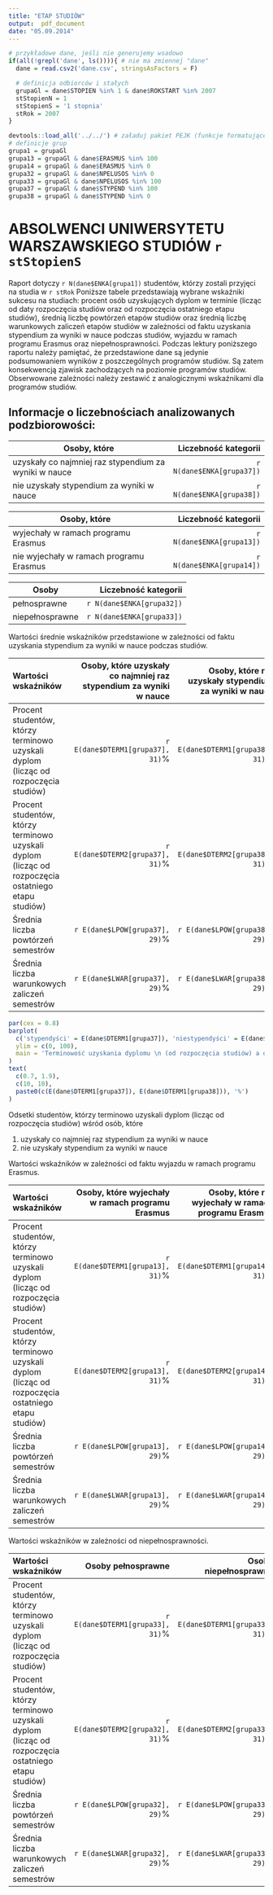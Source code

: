 ```yaml
---
title: "ETAP STUDIÓW"
output:  pdf_document
date: "05.09.2014"
---
```


```r
# przykładowe dane, jeśli nie generujemy wsadowo
if(all(!grepl('dane', ls()))){ # nie ma zmiennej "dane"
  dane = read.csv2('dane.csv', stringsAsFactors = F)

  # definicja odbiorców i stałych
  grupaGl = dane$STOPIEN %in% 1 & dane$ROKSTART %in% 2007
  stStopienN = 1
  stStopienS = '1 stopnia'
  stRok = 2007
}
```

```r
devtools::load_all('../../') # załaduj pakiet PEJK (funkcje formatujące)
# definicje grup
grupa1 = grupaGl
grupa13 = grupaGl & dane$ERASMUS %in% 100
grupa14 = grupaGl & dane$ERASMUS %in% 0
grupa32 = grupaGl & dane$NPELUSOS %in% 0
grupa33 = grupaGl & dane$NPELUSOS %in% 100
grupa37 = grupaGl & dane$STYPEND %in% 100
grupa38 = grupaGl & dane$STYPEND %in% 0
```

# ABSOLWENCI UNIWERSYTETU WARSZAWSKIEGO STUDIÓW `r stStopienS`

Raport dotyczy `r N(dane$ENKA[grupa1])` studentów, którzy zostali przyjęci na studia w `r stRok`
Poniższe tabele przedstawiają wybrane wskaźniki sukcesu na studiach: procent osób uzyskujących dyplom w terminie (licząc od daty rozpoczęcia studiów oraz od rozpoczęcia ostatniego etapu studiów), średnią liczbę powtórzeń etapów studiów oraz średnią liczbę warunkowych zaliczeń etapów studiów w zależności od faktu uzyskania stypendium za wyniki w nauce podczas studiów, wyjazdu w ramach programu Erasmus oraz niepełnosprawności.
Podczas lektury poniższego raportu należy pamiętać, że przedstawione dane są jedynie podsumowaniem wyników z poszczególnych programów studiów. Są zatem konsekwencją zjawisk zachodzących na poziomie programów studiów. Obserwowane zależności należy zestawić z analogicznymi wskaźnikami dla programów studiów.

## Informacje o liczebnościach analizowanych podzbiorowości:

Osoby, które                                          | Liczebność kategorii
------------------------------------------------------|--------------------------:
uzyskały co najmniej raz stypendium za wyniki w nauce | `r N(dane$ENKA[grupa37])`
nie uzyskały stypendium za wyniki w nauce             | `r N(dane$ENKA[grupa38])`

Osoby, które                            | Liczebność kategorii
----------------------------------------|--------------------------:
wyjechały w ramach programu Erasmus     | `r N(dane$ENKA[grupa13])`
nie wyjechały w ramach programu Erasmus | `r N(dane$ENKA[grupa14])`

Osoby           | Liczebność kategorii
----------------|--------------------------:
pełnosprawne    | `r N(dane$ENKA[grupa32])`
niepełnosprawne | `r N(dane$ENKA[grupa33])`

Wartości średnie wskaźników przedstawione w zależności od faktu uzyskania stypendium za wyniki w nauce podczas studiów.

------------------------------------------------------------------------------------------------------------------------
Wartości wskaźników                                              Osoby, które uzyskały         Osoby, które nie uzyskały 
                                                       co&nbsp;najmniej raz stypendium                        stypendium
                                                                za wyniki w&nbsp;nauce            za wyniki w&nbsp;nauce
---------------------------------------------------- --------------------------------- ---------------------------------
Procent studentów, którzy terminowo uzyskali dyplom   `r E(dane$DTERM1[grupa37], 31)`%  `r E(dane$DTERM1[grupa38], 31)`%
(licząc od rozpoczęcia studiów)        

Procent studentów, którzy terminowo uzyskali dyplom   `r E(dane$DTERM2[grupa37], 31)`%  `r E(dane$DTERM2[grupa38], 31)`%
(licząc od rozpoczęcia ostatniego etapu studiów) 

Średnia liczba powtórzeń semestrów                      `r E(dane$LPOW[grupa37], 29)`%    `r E(dane$LPOW[grupa38], 29)`%

Średnia liczba warunkowych zaliczeń semestrów           `r E(dane$LWAR[grupa37], 29)`%    `r E(dane$LWAR[grupa38], 29)`%
------------------------------------------------------------------------------------------------------------------------

```r
par(cex = 0.8)
barplot(
  c('stypendyści' = E(dane$DTERM1[grupa37]), 'niestypendyści' = E(dane$DTERM1[grupa38])),
  ylim = c(0, 100), 
  main = 'Terminowość uzyskania dyplomu \n (od rozpoczęcia studiów) a otrzymywanie stypendium'
)
text(
  c(0.7, 1.9),
  c(10, 10),
  paste0(c(E(dane$DTERM1[grupa37]), E(dane$DTERM1[grupa38])), '%')
)
```

Odsetki studentów, którzy terminowo uzyskali dyplom (licząc od rozpoczęcia studiów) wśród osób, które

1. uzyskały co najmniej raz stypendium za wyniki w nauce
2. nie uzyskały stypendium za wyniki w nauce

Wartości wskaźników w zależności od faktu wyjazdu w ramach programu Erasmus.

------------------------------------------------------------------------------------------------------------------------
Wartości wskaźników                                             Osoby, które wyjechały        Osoby, które nie wyjechały
                                                        w&nbsp;ramach programu Erasmus    w&nbsp;ramach programu Erasmus
---------------------------------------------------- --------------------------------- ---------------------------------
Procent studentów, którzy terminowo uzyskali dyplom   `r E(dane$DTERM1[grupa13], 31)`%  `r E(dane$DTERM1[grupa14], 31)`%
(licząc od rozpoczęcia studiów)        

Procent studentów, którzy terminowo uzyskali dyplom   `r E(dane$DTERM2[grupa13], 31)`%  `r E(dane$DTERM2[grupa14], 31)`%
(licząc od rozpoczęcia ostatniego etapu studiów) 

Średnia liczba powtórzeń semestrów                      `r E(dane$LPOW[grupa13], 29)`%    `r E(dane$LPOW[grupa14], 29)`%

Średnia liczba warunkowych zaliczeń semestrów           `r E(dane$LWAR[grupa13], 29)`%    `r E(dane$LWAR[grupa14], 29)`%
-----------------------------------------------------------------------------------------------------------------------------

Wartości wskaźników w zależności od niepełnosprawności.

------------------------------------------------------------------------------------------------------------------------
Wartości wskaźników                                                 Osoby pełnosprawne             Osoby niepełnosprawne
---------------------------------------------------- --------------------------------- ---------------------------------
Procent studentów, którzy terminowo uzyskali dyplom   `r E(dane$DTERM1[grupa33], 31)`%  `r E(dane$DTERM1[grupa33], 31)`%
(licząc od rozpoczęcia studiów)        

Procent studentów, którzy terminowo uzyskali dyplom   `r E(dane$DTERM2[grupa32], 31)`%  `r E(dane$DTERM2[grupa33], 31)`%
(licząc od rozpoczęcia ostatniego etapu studiów) 

Średnia liczba powtórzeń semestrów                      `r E(dane$LPOW[grupa32], 29)`%    `r E(dane$LPOW[grupa33], 29)`%

Średnia liczba warunkowych zaliczeń semestrów           `r E(dane$LWAR[grupa32], 29)`%    `r E(dane$LWAR[grupa33], 29)`%
-----------------------------------------------------------------------------------------------------------------------------
